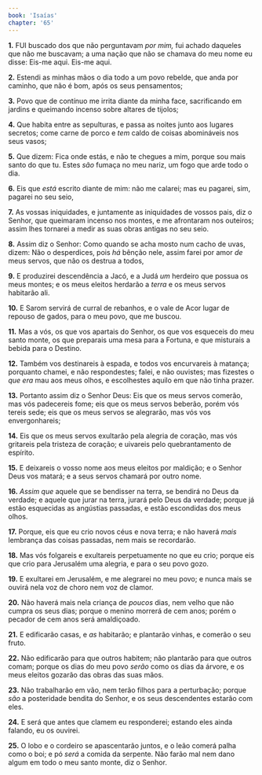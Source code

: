 ```yaml
---
book: 'Isaías'
chapter: '65'
---
```


**1.** FUI buscado dos que não perguntavam *por mim,* fui achado daqueles que não me buscavam; a uma nação que não se chamava do meu nome eu disse: Eis-me aqui. Eis-me aqui.

**2.** Estendi as minhas mãos o dia todo a um povo rebelde, que anda por caminho, que não é bom, após os seus pensamentos;

**3.** Povo que de contínuo me irrita diante da minha face, sacrificando em jardins e queimando incenso sobre altares de tijolos;

**4.** Que habita entre as sepulturas, e passa as noites junto aos lugares secretos; come carne de porco e *tem* caldo de coisas abomináveis nos seus vasos;

**5.** Que dizem: Fica onde estás, e não te chegues a mim, porque sou mais santo do que tu. Estes *são* fumaça no meu nariz, um fogo que arde todo o dia.

**6.** Eis que *está* escrito diante de mim: não me calarei; mas eu pagarei, sim, pagarei no seu seio,

**7.** As vossas iniquidades, e juntamente as iniquidades de vossos pais, diz o Senhor, que queimaram incenso nos montes, e me afrontaram nos outeiros; assim lhes tornarei a medir as suas obras antigas no seu seio.

**8.** Assim diz o Senhor: Como quando se acha mosto num cacho de uvas, dizem: Não o desperdices, pois *há* bênção nele, assim farei por amor *de* meus servos, que não os destrua a todos,

**9.** E produzirei descendência a Jacó, e a Judá *um* herdeiro que possua os meus montes; e os meus eleitos herdarão a *terra* e os meus servos habitarão ali.

**10.** E Sarom servirá de curral de rebanhos, e o vale de Acor lugar de repouso de gados, para o meu povo, que me buscou.

**11.** Mas a vós, os que vos apartais do Senhor, os que vos esqueceis do meu santo monte, os que preparais uma mesa para a Fortuna, e que misturais a bebida para o Destino.

**12.** Também vos destinareis à espada, e todos vos encurvareis à matança; porquanto chamei, e não respondestes; falei, e não ouvistes; mas fizestes o *que era* mau aos meus olhos, e escolhestes aquilo em que não tinha prazer.

**13.** Portanto assim diz o Senhor Deus: Eis que os meus servos comerão, mas vós padecereis fome; eis que os meus servos beberão, porém vós tereis sede; eis que os meus servos se alegrarão, mas vós vos envergonhareis;

**14.** Eis que os meus servos exultarão pela alegria de coração, mas vós gritareis pela tristeza de coração; e uivareis pelo quebrantamento de espírito.

**15.** E deixareis o vosso nome aos meus eleitos por maldição; e o Senhor Deus vos matará; e a seus servos chamará por outro nome.

**16.** *Assim que* aquele que se bendisser na terra, se bendirá no Deus da verdade; e aquele que jurar na terra, jurará pelo Deus da verdade; porque já estão esquecidas as angústias passadas, e estão escondidas dos meus olhos.

**17.** Porque, eis que eu crio novos céus e nova terra; e não haverá *mais* lembrança das coisas passadas, nem mais se recordarão.

**18.** Mas vós folgareis e exultareis perpetuamente no que eu crio; porque eis que crio para Jerusalém uma alegria, e para o seu povo gozo.

**19.** E exultarei em Jerusalém, e me alegrarei no meu povo; e nunca mais se ouvirá nela voz de choro nem voz de clamor.

**20.** Não haverá mais nela criança de *poucos* dias, nem velho que não cumpra os seus dias; porque o menino morrerá de cem anos; porém o pecador de cem anos será amaldiçoado.

**21.** E edificarão casas, e *as* habitarão; e plantarão vinhas, e comerão o seu fruto.

**22.** Não edificarão para que outros habitem; não plantarão para que outros comam; porque os dias do meu povo *serão* como os dias da árvore, e os meus eleitos gozarão das obras das suas mãos.

**23.** Não trabalharão em vão, nem terão filhos para a perturbação; porque *são* a posteridade bendita do Senhor, e os seus descendentes estarão com eles.

**24.** E será que antes que clamem eu responderei; estando eles ainda falando, eu os ouvirei.

**25.** O lobo e o cordeiro se apascentarão juntos, e o leão comerá palha como o boi; e pó *será* a comida da serpente. Não farão mal nem dano algum em todo o meu santo monte, diz o Senhor.